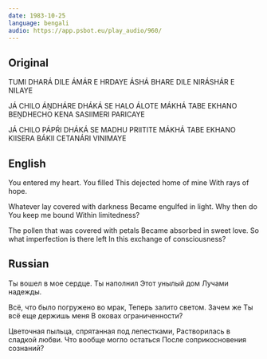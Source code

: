 ```yaml
---
date: 1983-10-25
language: bengali
audio: https://app.psbot.eu/play_audio/960/
---
```


## Original

TUMI DHARÁ DILE
ÁMÁR E HRDAYE
ÁSHÁ BHARE DILE
NIRÁSHÁR E NILAYE

JÁ CHILO ÁṊDHÁRE DHÁKÁ
SE HALO ÁLOTE MÁKHÁ
TABE EKHANO BEṊDHECHO KENA
SASIIMERI PARICAYE

JÁ CHILO PÁPŔI DHÁKÁ
SE MADHU PRIITITE MÁKHÁ
TABE EKHANO KIISERA BÁKII
CETANÁRI VINIMAYE

## English

You entered my heart.
You filled
This dejected home of mine
With rays of hope.

Whatever lay covered with darkness
Became engulfed in light.
Why then do You keep me bound
Within limitedness?

The pollen that was covered with petals
Became absorbed in sweet love.
So what imperfection is there left
In this exchange of consciousness?

## Russian

Ты вошел в мое сердце.
Ты наполнил
Этот унылый дом
Лучами надежды.

Всё, что было погружено во мрак,
Теперь залито светом.
Зачем же Ты всё еще держишь меня
В оковах ограниченности?

Цветочная пыльца, спрятанная под лепестками,
Растворилась в сладкой любви.
Что вообще могло остаться
После соприкосновения сознаний?
